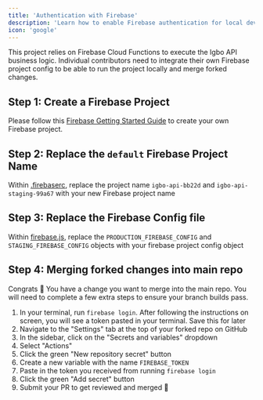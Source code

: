 ```yaml
---
title: 'Authentication with Firebase'
description: 'Learn how to enable Firebase authentication for local development'
icon: 'google'
---
```


<Info>
  This project relies on Firebase Cloud Functions to execute the Igbo API
  business logic.
</Info>

<Info>
  Individual contributors need to integrate their own Firebase project config to
  be able to run the project locally and merge forked changes.
</Info>

## Step 1: Create a Firebase Project

Please follow this [Firebase Getting Started Guide](https://firebase.google.com/docs/web/setup) to create your own Firebase project.

## Step 2: Replace the `default` Firebase Project Name

Within [.firebaserc](https://github.com/nkowaokwu/igbo_api/blob/master/.firebaserc), replace the project name `igbo-api-bb22d` and
`igbo-api-staging-99a67` with your new Firebase project name

## Step 3: Replace the Firebase Config file

Within [firebase.js](https://github.com/nkowaokwu/igbo_api/blob/master/src/services/firebase.js#L5-L13), replace the
`PRODUCTION_FIREBASE_CONFIG` and `STAGING_FIREBASE_CONFIG` objects with your firebase project config object

## Step 4: Merging forked changes into main repo

Congrats 🎉 You have a change you want to merge into the main repo. You will need to complete a few extra steps to ensure your branch builds pass.

1. In your terminal, run `firebase login`. After following the instructions on screen, you will see a token pasted in your terminal. Save this for later
2. Navigate to the "Settings" tab at the top of your forked repo on GitHub
3. In the sidebar, click on the "Secrets and variables" dropdown
4. Select "Actions"
5. Click the green "New repository secret" button
6. Create a new variable with the name `FIREBASE_TOKEN`
7. Paste in the token you received from running `firebase login`
8. Click the green "Add secret" button
9. Submit your PR to get reviewed and merged 🚀

